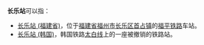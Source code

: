 '''长乐站'''可以指：
*[[长乐站_(福建省)|长乐站 (福建省)]]，位于[[福建省|福建省]][[福州市|福州市]][[长乐区|长乐区]][[首占镇|首占镇]]的[[福平铁路|福平铁路]]车站。
*[[长乐站_(韩国)|长乐站 (韩国)]]，韩国铁路[[太白线|太白线]]上的一座被撤销的铁路站。

{{disambig|Cat=三字车站名消歧义}}
